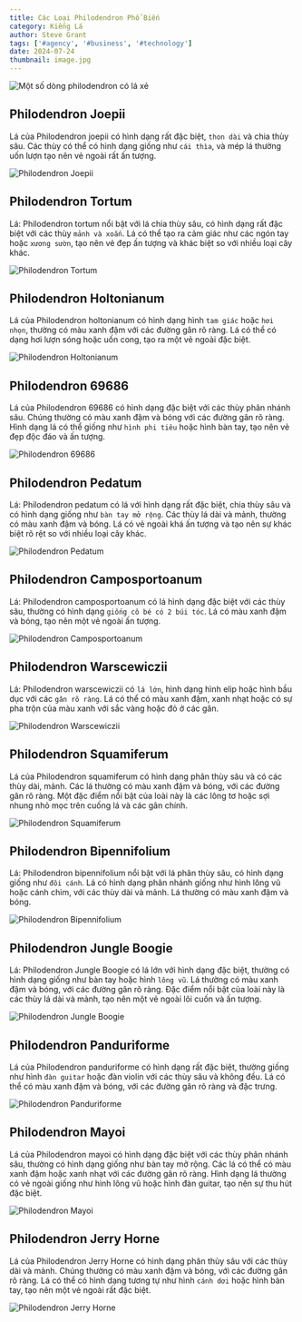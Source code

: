 ```yaml
---
title: Các Loại Philodendron Phổ Biến
category: Kiểng Lá
author: Steve Grant
tags: ['#agency', '#business', '#technology']
date: 2024-07-24
thumbnail: image.jpg
---
```


![Một số dòng philodendron có lá xẻ](./1.webp)

## Philodendron Joepii

Lá của Philodendron joepii có hình dạng rất đặc biệt, `thon dài` và chia thùy sâu. Các thùy có thể có hình dạng 
giống như `cái thìa`, và mép lá thường uốn lượn tạo nên vẻ ngoài rất ấn tượng.

![Philodendron Joepii](./2.webp)

## Philodendron Tortum

Lá: Philodendron tortum nổi bật với lá chia thùy sâu, có hình dạng rất đặc biệt với các thùy `mảnh và xoắn`. 
Lá có thể tạo ra cảm giác như các ngón tay hoặc `xương sườn`, tạo nên vẻ đẹp ấn tượng và khác biệt so với nhiều loại cây khác.

![Philodendron Tortum](./3.jpg)

## Philodendron Holtonianum

Lá của Philodendron holtonianum có hình dạng hình `tam giác` hoặc `hơi nhọn`, thường có màu xanh đậm với các 
đường gân rõ ràng. Lá có thể có dạng hơi lượn sóng hoặc uốn cong, tạo ra một vẻ ngoài đặc biệt.

![Philodendron Holtonianum](./4.webp)

## Philodendron 69686

Lá của Philodendron 69686 có hình dạng đặc biệt với các thùy phân nhánh sâu. Chúng thường có màu xanh đậm 
và bóng với các đường gân rõ ràng. Hình dạng lá có thể giống như `hình phi tiêu` hoặc hình bàn tay, tạo nên 
vẻ đẹp độc đáo và ấn tượng.

![Philodendron 69686](./5.webp)

## Philodendron Pedatum

Lá: Philodendron pedatum có lá với hình dạng rất đặc biệt, chia thùy sâu và có hình dạng giống như `bàn tay mở rộng`. 
Các thùy lá dài và mảnh, thường có màu xanh đậm và bóng. Lá có vẻ ngoài khá ấn tượng và tạo nên 
sự khác biệt rõ rệt so với nhiều loại cây khác.

![Philodendron Pedatum](./6.webp)

## Philodendron Camposportoanum

Lá: Philodendron camposportoanum có lá hình dạng đặc biệt với các thùy sâu, thường có hình dạng `giống cô bé có 2 búi tóc`. 
Lá có màu xanh đậm và bóng, tạo nên một vẻ ngoài ấn tượng.

![Philodendron Camposportoanum](./7.webp)

## Philodendron Warscewiczii 

Lá: Philodendron warscewiczii có `lá lớn`, hình dạng hình elip hoặc hình bầu dục với các `gân rõ ràng`. 
Lá có thể có màu xanh đậm, xanh nhạt hoặc có sự pha trộn của màu xanh với sắc vàng hoặc đỏ ở các gân.

![Philodendron Warscewiczii](./8.webp)

## Philodendron Squamiferum

Lá của Philodendron squamiferum có hình dạng phân thùy sâu và có các thùy dài, mảnh. Các lá thường 
có màu xanh đậm và bóng, với các đường gân rõ ràng. Một đặc điểm nổi bật của loài này là các lông 
tơ hoặc sợi nhung nhỏ mọc trên cuống lá và các gân chính.

![Philodendron Squamiferum](./9.webp)

## Philodendron Bipennifolium

Lá: Philodendron bipennifolium nổi bật với lá phân thùy sâu, có hình dạng giống như `đôi cánh`. Lá 
có hình dạng phân nhánh giống như hình lông vũ hoặc cánh chim, với các thùy dài và mảnh. Lá thường 
có màu xanh đậm và bóng.

![Philodendron Bipennifolium](./10.png)

## Philodendron Jungle Boogie

Lá: Philodendron Jungle Boogie có lá lớn với hình dạng đặc biệt, thường có hình dạng giống như bàn 
tay hoặc hình `lông vũ`. Lá thường có màu xanh đậm và bóng, với các đường gân rõ ràng. Đặc điểm nổi 
bật của loài này là các thùy lá dài và mảnh, tạo nên một vẻ ngoài lôi cuốn và ấn tượng.

![Philodendron Jungle Boogie](./11.webp)

## Philodendron Panduriforme

Lá của Philodendron panduriforme có hình dạng rất đặc biệt, thường giống như hình `đàn guitar` hoặc 
đàn violin với các thùy sâu và không đều. Lá có thể có màu xanh đậm và bóng, với các đường gân rõ 
ràng và đặc trưng.

![Philodendron Panduriforme](./12.webp)

## Philodendron Mayoi

Lá của Philodendron mayoi có hình dạng đặc biệt với các thùy phân nhánh sâu, thường có hình dạng 
giống như bàn tay mở rộng. Các lá có thể có màu xanh đậm hoặc xanh nhạt với các đường gân rõ ràng. 
Hình dạng lá thường có vẻ ngoài giống như hình lông vũ hoặc hình đàn guitar, tạo nên sự thu hút đặc biệt.

![Philodendron Mayoi](./13.webp)

## Philodendron Jerry Horne

Lá của Philodendron Jerry Horne có hình dạng phân thùy sâu với các thùy dài và mảnh. Chúng thường có 
màu xanh đậm và bóng, với các đường gân rõ ràng. Lá có thể có hình dạng tương tự như hình `cánh dơi` hoặc 
hình bàn tay, tạo nên một vẻ ngoài rất đặc biệt.

![Philodendron Jerry Horne](./14.webp)
